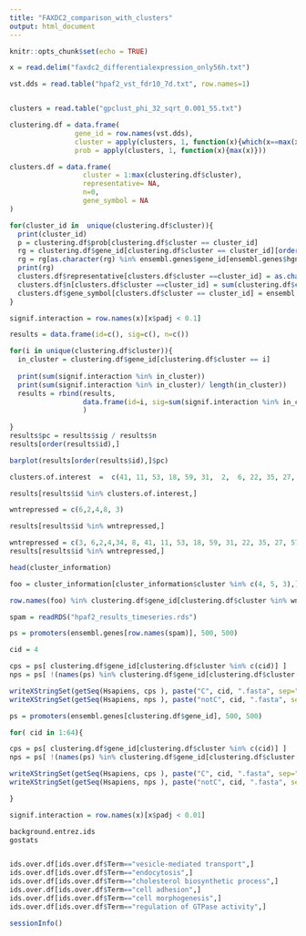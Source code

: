 ```yaml
---
title: "FAXDC2_comparison_with_clusters"
output: html_document
---
```


```r
knitr::opts_chunk$set(echo = TRUE)
```

```r
x = read.delim("faxdc2_differentialexpression_only56h.txt")

vst.dds = read.table("hpaf2_vst_fdr10_7d.txt", row.names=1)


clusters = read.table("gpclust_phi_32_sqrt_0.001_55.txt")

clustering.df = data.frame(
                gene_id = row.names(vst.dds),
                cluster = apply(clusters, 1, function(x){which(x==max(x))}),
                prob = apply(clusters, 1, function(x){max(x)}))

clusters.df = data.frame(
                  cluster = 1:max(clustering.df$cluster),
                  representative= NA,
                  n=0,
                  gene_symbol = NA
)

for(cluster_id in  unique(clustering.df$cluster)){
  print(cluster_id)
  p = clustering.df$prob[clustering.df$cluster == cluster_id]
  rg = clustering.df$gene_id[clustering.df$cluster == cluster_id][order(p)]
  rg = rg[as.character(rg) %in% ensembl.genes$gene_id[ensembl.genes$hgnc_symbol != "" ]][1]
  print(rg)
  clusters.df$representative[clusters.df$cluster ==cluster_id] = as.character(rg)
  clusters.df$n[clusters.df$cluster ==cluster_id] = sum(clustering.df$cluster == cluster_id)
  clusters.df$gene_symbol[clusters.df$cluster == cluster_id] = ensembl.genes[ as.character(rg) ]$hgnc_symbol
}


```


```r
signif.interaction = row.names(x)[x$padj < 0.1]

results = data.frame(id=c(), sig=c(), n=c())

for(i in unique(clustering.df$cluster)){
  in_cluster = clustering.df$gene_id[clustering.df$cluster == i]
  
  print(sum(signif.interaction %in% in_cluster))
  print(sum(signif.interaction %in% in_cluster)/ length(in_cluster))
  results = rbind(results, 
                  data.frame(id=i, sig=sum(signif.interaction %in% in_cluster), n=length(in_cluster))
                  )
  
}
results$pc = results$sig / results$n
results[order(results$id),]

barplot(results[order(results$id),]$pc)

clusters.of.interest  =  c(41, 11, 53, 18, 59, 31,  2,  6, 22, 35, 27, 57, 30,  4, 34,  8, 3)

results[results$id %in% clusters.of.interest,]
```

```r
wntrepressed = c(6,2,4,8, 3)

results[results$id %in% wntrepressed,]

wntrepressed = c(3, 6,2,4,34, 8, 41, 11, 53, 18, 59, 31, 22, 35, 27, 57, 30)
results[results$id %in% wntrepressed,]
```

```r
head(cluster_information)

foo = cluster_information[cluster_information$cluster %in% c(4, 5, 3),]

row.names(foo) %in% clustering.df$gene_id[clustering.df$cluster %in% wntrepressed]

```

```r
spam = readRDS("hpaf2_results_timeseries.rds")
```



```r
ps = promoters(ensembl.genes[row.names(spam)], 500, 500)

cid = 4

cps = ps[ clustering.df$gene_id[clustering.df$cluster %in% c(cid)] ]
nps = ps[ !(names(ps) %in% clustering.df$gene_id[clustering.df$cluster %in% c(cid)]) ]

writeXStringSet(getSeq(Hsapiens, cps ), paste("C", cid, ".fasta", sep=""))
writeXStringSet(getSeq(Hsapiens, nps ), paste("notC", cid, ".fasta", sep=""))
```



```r
ps = promoters(ensembl.genes[clustering.df$gene_id], 500, 500)

for( cid in 1:64){

cps = ps[ clustering.df$gene_id[clustering.df$cluster %in% c(cid)] ]
nps = ps[ !(names(ps) %in% clustering.df$gene_id[clustering.df$cluster %in% c(cid)]) ]

writeXStringSet(getSeq(Hsapiens, cps ), paste("C", cid, ".fasta", sep=""))
writeXStringSet(getSeq(Hsapiens, nps ), paste("notC", cid, ".fasta", sep=""))

}
```



```r

signif.interaction = row.names(x)[x$padj < 0.01]

background.entrez.ids
gostats


ids.over.df[ids.over.df$Term=="vesicle-mediated transport",]
ids.over.df[ids.over.df$Term=="endocytosis",]
ids.over.df[ids.over.df$Term=="cholesterol biosynthetic process",]
ids.over.df[ids.over.df$Term=="cell adhesion",]
ids.over.df[ids.over.df$Term=="cell morphogenesis",]
ids.over.df[ids.over.df$Term=="regulation of GTPase activity",]


```


```r
sessionInfo()
```